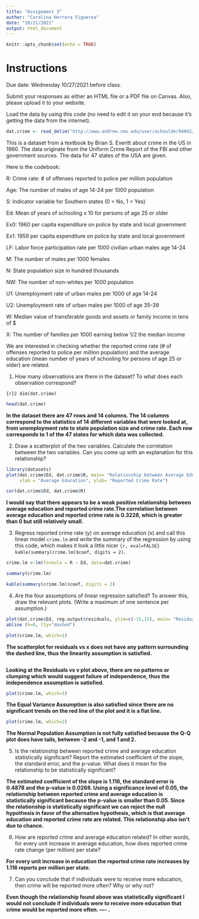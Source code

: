 ```yaml
---
title: "Assignment 3"
author: "Carolina Herrera Figueroa"
date: "10/21/2021"
output: html_document
---
```


```r
knitr::opts_chunk$set(echo = TRUE)
```

# Instructions

Due date: Wednesday 10/27/2021 before class.

Submit your responses as either an HTML file or a PDF file on Canvas. Also, please upload it to your website.

Load the data by using this code (no need to edit it on your end because it's getting the data from the internet).
```r
dat.crime <- read_delim("http://www.andrew.cmu.edu/user/achoulde/94842/data/crime_simple.txt", delim = "\t")
```

This is a dataset from a textbook by Brian S. Everitt about crime in the US in 1960. The data originate from the Uniform Crime Report of the FBI and other government sources. The data for 47 states of the USA are given. 

Here is the codebook:

R: Crime rate: # of offenses reported to police per million population

Age: The number of males of age 14-24 per 1000 population

S: Indicator variable for Southern states (0 = No, 1 = Yes)

Ed: Mean of years of schooling x 10 for persons of age 25 or older

Ex0: 1960 per capita expenditure on police by state and local government

Ex1: 1959 per capita expenditure on police by state and local government

LF: Labor force participation rate per 1000 civilian urban males age 14-24

M: The number of males per 1000 females

N: State population size in hundred thousands

NW: The number of non-whites per 1000 population

U1: Unemployment rate of urban males per 1000 of age 14-24

U2: Unemployment rate of urban males per 1000 of age 35-39

W: Median value of transferable goods and assets or family income in tens of $

X: The number of families per 1000 earning below 1/2 the median income


We are interested in checking whether the reported crime rate (# of offenses reported to police per million population) and the average education (mean number of years of schooling for persons of age 25 or older) are related. 


1. How many observations are there in the dataset? To what does each observation correspond?

```{r}2
dim(dat.crime)
```
```r
head(dat.crime)
```
__In the dataset there are 47 rows and 14 columns. The 14 columns correspond to the statistics of 14 different variables that were looked at, from unemployment rate to state population size and crime rate. Each row corresponds to 1 of the 47 states for which data was collected.__

2. Draw a scatterplot of the two variables. Calculate the correlation between the two variables. Can you come up with an explanation for this relationship?

```r
library(datasets)
plot(dat.crime$Ed, dat.crime$R, main= "Relationship between Average Education and Reported Crime Rate",
     xlab = "Average Education", ylab= "Reported Crime Rate")
```
```r
cor(dat.crime$Ed, dat.crime$R)
```

__I would say that there appears to be a weak positive relationship between average education and reported crime rate.The correlation between average education and reported crime rate is 0.3228, which is greater than 0 but still relatively small.__

3. Regress reported crime rate (y) on average education (x) and call this linear model `crime.lm` and write the summary of the regression by using this code, which makes it look a little nicer `{r, eval=FALSE} kable(summary(crime.lm)$coef, digits = 2)`.

```r
crime.lm <-lm(formula = R ~ Ed, data=dat.crime)
```

```r
summary(crime.lm)
```

```r
kable(summary(crime.lm)$coef, digits = 2)
```



4. Are the four assumptions of linear regression satisfied? To answer this, draw the relevant plots. (Write a maximum of one sentence per assumption.)

```r
plot(dat.crime$Ed, reg.output$residuals, ylim=c(-15,15), main= "Residuals vs. x", xlab= "x, Average education", ylab = "Residuals")
abline (h=0, lty="dashed")
```

```r
plot(crime.lm, which=1)
```

__The scatterplot for residuals vs x does not have any pattern surrounding the dashed line, thus the linearity assumption is satisfied.__ 

```r
```

__Looking at the Residuals vs v plot above, there are no patterns or clumping which would suggest failure of independence, thus the independence assumption is satisfied.__ 

```r
plot(crime.lm, which=3)
```
__The Equal Variance Assumption is also satisfied since there are no significant trends on the red line of the plot and it is a flat line.__



```r
plot(crime.lm, which=2)
```

__The Normal Population Assumption is not fully satisfied because the Q-Q plot does have tails, between -2 and -1, and 1 and 2.__


5. Is the relationship between reported crime and average education statistically significant? Report the estimated coefficient of the slope, the standard error, and the p-value. What does it mean for the relationship to be statistically significant?

__The estimated coefficient of the slope is 1.116, the standard error is 0.4878 and the p-value is 0.0268. Using a significance level of 0.05, the relationship between reported crime and average education is statistically significant because the p-value is smaller than 0.05. Since the relationship is statistically significant we can reject the null hypothesis in favor of the alternative hypothesis, which is that average education and reported crime rate are related. This relationship also isn't due to chance. __

6. How are reported crime and average education related? In other words, for every unit increase in average education, how does reported crime rate change (per million) per state?

__For every unit increase in education the reported crime rate increases by 1.116 reports per million per state.__

7. Can you conclude that if individuals were to receive more education, then crime will be reported more often? Why or why not?

__Even though the relationship found above was statistically significant I would not conclude if individuals were to receive more education that crime would be reported more often. ---- .__





